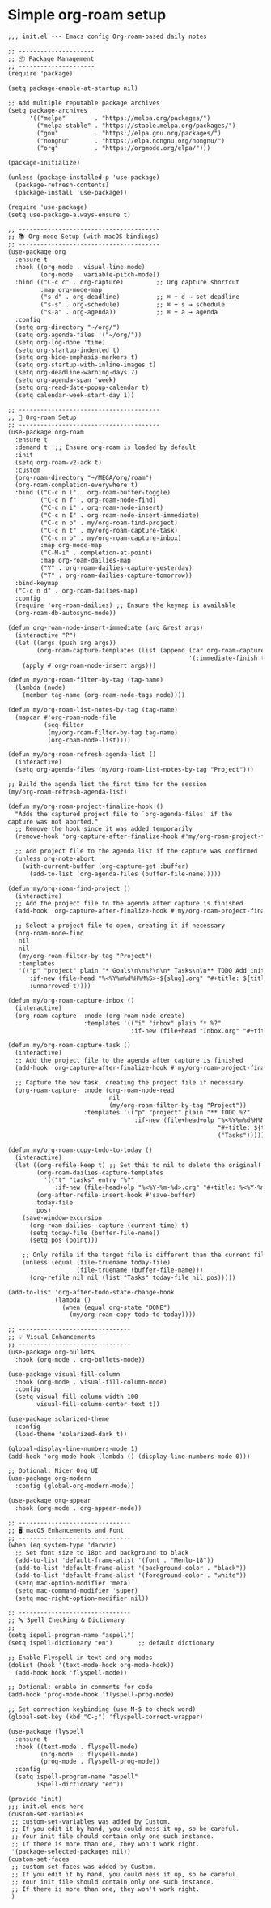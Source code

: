 # Simple org-roam setup

```default
;;; init.el --- Emacs config Org-roam-based daily notes

;; ---------------------
;; 📦 Package Management
;; ---------------------
(require 'package)

(setq package-enable-at-startup nil)

;; Add multiple reputable package archives
(setq package-archives
      '(("melpa"        . "https://melpa.org/packages/")
        ("melpa-stable" . "https://stable.melpa.org/packages/")
        ("gnu"          . "https://elpa.gnu.org/packages/")
        ("nongnu"       . "https://elpa.nongnu.org/nongnu/")
        ("org"          . "https://orgmode.org/elpa/")))

(package-initialize)

(unless (package-installed-p 'use-package)
  (package-refresh-contents)
  (package-install 'use-package))

(require 'use-package)
(setq use-package-always-ensure t)

;; ---------------------------------------
;; 📚 Org-mode Setup (with macOS bindings)
;; ---------------------------------------
(use-package org
  :ensure t
  :hook ((org-mode . visual-line-mode)
         (org-mode . variable-pitch-mode))
  :bind (("C-c c" . org-capture)         ;; Org capture shortcut
         :map org-mode-map
         ("s-d" . org-deadline)          ;; ⌘ + d → set deadline
         ("s-s" . org-schedule)          ;; ⌘ + s → schedule
         ("s-a" . org-agenda))           ;; ⌘ + a → agenda
  :config
  (setq org-directory "~/org/")
  (setq org-agenda-files '("~/org/"))
  (setq org-log-done 'time)
  (setq org-startup-indented t)
  (setq org-hide-emphasis-markers t)
  (setq org-startup-with-inline-images t)
  (setq org-deadline-warning-days 7)
  (setq org-agenda-span 'week)
  (setq org-read-date-popup-calendar t)
  (setq calendar-week-start-day 1))

;; ---------------------------------------
;; 🧠 Org-roam Setup
;; ---------------------------------------
(use-package org-roam
  :ensure t
  :demand t  ;; Ensure org-roam is loaded by default
  :init
  (setq org-roam-v2-ack t)
  :custom
  (org-roam-directory "~/MEGA/org/roam")
  (org-roam-completion-everywhere t)
  :bind (("C-c n l" . org-roam-buffer-toggle)
         ("C-c n f" . org-roam-node-find)
         ("C-c n i" . org-roam-node-insert)
         ("C-c n I" . org-roam-node-insert-immediate)
         ("C-c n p" . my/org-roam-find-project)
         ("C-c n t" . my/org-roam-capture-task)
         ("C-c n b" . my/org-roam-capture-inbox)
         :map org-mode-map
         ("C-M-i" . completion-at-point)
         :map org-roam-dailies-map
         ("Y" . org-roam-dailies-capture-yesterday)
         ("T" . org-roam-dailies-capture-tomorrow))
  :bind-keymap
  ("C-c n d" . org-roam-dailies-map)
  :config
  (require 'org-roam-dailies) ;; Ensure the keymap is available
  (org-roam-db-autosync-mode))

(defun org-roam-node-insert-immediate (arg &rest args)
  (interactive "P")
  (let ((args (push arg args))
        (org-roam-capture-templates (list (append (car org-roam-capture-templates)
                                                  '(:immediate-finish t)))))
    (apply #'org-roam-node-insert args)))

(defun my/org-roam-filter-by-tag (tag-name)
  (lambda (node)
    (member tag-name (org-roam-node-tags node))))

(defun my/org-roam-list-notes-by-tag (tag-name)
  (mapcar #'org-roam-node-file
          (seq-filter
           (my/org-roam-filter-by-tag tag-name)
           (org-roam-node-list))))

(defun my/org-roam-refresh-agenda-list ()
  (interactive)
  (setq org-agenda-files (my/org-roam-list-notes-by-tag "Project")))

;; Build the agenda list the first time for the session
(my/org-roam-refresh-agenda-list)

(defun my/org-roam-project-finalize-hook ()
  "Adds the captured project file to `org-agenda-files' if the
capture was not aborted."
  ;; Remove the hook since it was added temporarily
  (remove-hook 'org-capture-after-finalize-hook #'my/org-roam-project-finalize-hook)

  ;; Add project file to the agenda list if the capture was confirmed
  (unless org-note-abort
    (with-current-buffer (org-capture-get :buffer)
      (add-to-list 'org-agenda-files (buffer-file-name)))))

(defun my/org-roam-find-project ()
  (interactive)
  ;; Add the project file to the agenda after capture is finished
  (add-hook 'org-capture-after-finalize-hook #'my/org-roam-project-finalize-hook)

  ;; Select a project file to open, creating it if necessary
  (org-roam-node-find
   nil
   nil
   (my/org-roam-filter-by-tag "Project")
   :templates
   '(("p" "project" plain "* Goals\n\n%?\n\n* Tasks\n\n** TODO Add initial tasks\n\n* Dates\n\n"
      :if-new (file+head "%<%Y%m%d%H%M%S>-${slug}.org" "#+title: ${title}\n#+category: ${title}\n#+filetags: Project")
      :unnarrowed t))))

(defun my/org-roam-capture-inbox ()
  (interactive)
  (org-roam-capture- :node (org-roam-node-create)
                     :templates '(("i" "inbox" plain "* %?"
                                  :if-new (file+head "Inbox.org" "#+title: Inbox\n")))))

(defun my/org-roam-capture-task ()
  (interactive)
  ;; Add the project file to the agenda after capture is finished
  (add-hook 'org-capture-after-finalize-hook #'my/org-roam-project-finalize-hook)

  ;; Capture the new task, creating the project file if necessary
  (org-roam-capture- :node (org-roam-node-read
                            nil
                            (my/org-roam-filter-by-tag "Project"))
                     :templates '(("p" "project" plain "** TODO %?"
                                   :if-new (file+head+olp "%<%Y%m%d%H%M%S>-${slug}.org"
                                                          "#+title: ${title}\n#+category: ${title}\n#+filetags: Project"
                                                          ("Tasks"))))))

(defun my/org-roam-copy-todo-to-today ()
  (interactive)
  (let ((org-refile-keep t) ;; Set this to nil to delete the original!
        (org-roam-dailies-capture-templates
          '(("t" "tasks" entry "%?"
             :if-new (file+head+olp "%<%Y-%m-%d>.org" "#+title: %<%Y-%m-%d>\n" ("Tasks")))))
        (org-after-refile-insert-hook #'save-buffer)
        today-file
        pos)
    (save-window-excursion
      (org-roam-dailies--capture (current-time) t)
      (setq today-file (buffer-file-name))
      (setq pos (point)))

    ;; Only refile if the target file is different than the current file
    (unless (equal (file-truename today-file)
                   (file-truename (buffer-file-name)))
      (org-refile nil nil (list "Tasks" today-file nil pos)))))

(add-to-list 'org-after-todo-state-change-hook
             (lambda ()
               (when (equal org-state "DONE")
                 (my/org-roam-copy-todo-to-today))))

;; -------------------------------
;; 💡 Visual Enhancements
;; -------------------------------
(use-package org-bullets
  :hook (org-mode . org-bullets-mode))

(use-package visual-fill-column
  :hook (org-mode . visual-fill-column-mode)
  :config
  (setq visual-fill-column-width 100
        visual-fill-column-center-text t))

(use-package solarized-theme
  :config
  (load-theme 'solarized-dark t))

(global-display-line-numbers-mode 1)
(add-hook 'org-mode-hook (lambda () (display-line-numbers-mode 0)))

;; Optional: Nicer Org UI
(use-package org-modern
  :config (global-org-modern-mode))

(use-package org-appear
  :hook (org-mode . org-appear-mode))

;; -------------------------------
;; 🖥️ macOS Enhancements and Font
;; -------------------------------
(when (eq system-type 'darwin)
  ;; Set font size to 18pt and background to black
  (add-to-list 'default-frame-alist '(font . "Menlo-18"))
  (add-to-list 'default-frame-alist '(background-color . "black"))
  (add-to-list 'default-frame-alist '(foreground-color . "white"))
  (setq mac-option-modifier 'meta)
  (setq mac-command-modifier 'super)
  (setq mac-right-option-modifier nil))

;; -------------------------------
;; 🔤 Spell Checking & Dictionary
;; -------------------------------
(setq ispell-program-name "aspell")
(setq ispell-dictionary "en")       ;; default dictionary

;; Enable Flyspell in text and org modes
(dolist (hook '(text-mode-hook org-mode-hook))
  (add-hook hook 'flyspell-mode))

;; Optional: enable in comments for code
(add-hook 'prog-mode-hook 'flyspell-prog-mode)

;; Set correction keybinding (use M-$ to check word)
(global-set-key (kbd "C-;") 'flyspell-correct-wrapper)

(use-package flyspell
  :ensure t
  :hook ((text-mode . flyspell-mode)
         (org-mode  . flyspell-mode)
         (prog-mode . flyspell-prog-mode))
  :config
  (setq ispell-program-name "aspell"
        ispell-dictionary "en"))

(provide 'init)
;;; init.el ends here
(custom-set-variables
 ;; custom-set-variables was added by Custom.
 ;; If you edit it by hand, you could mess it up, so be careful.
 ;; Your init file should contain only one such instance.
 ;; If there is more than one, they won't work right.
 '(package-selected-packages nil))
(custom-set-faces
 ;; custom-set-faces was added by Custom.
 ;; If you edit it by hand, you could mess it up, so be careful.
 ;; Your init file should contain only one such instance.
 ;; If there is more than one, they won't work right.
 )
```

